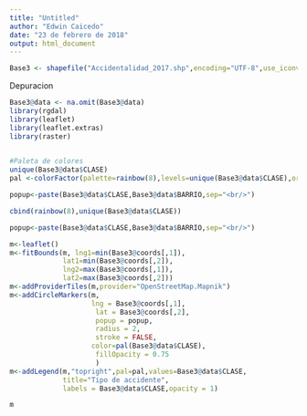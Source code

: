 ```yaml
---
title: "Untitled"
author: "Edwin Caicedo"
date: "23 de febrero de 2018"
output: html_document
---
```


```r
Base3 <- shapefile("Accidentalidad_2017.shp",encoding="UTF-8",use_iconv=TRUE)
```

Depuracion
```r
Base3@data <- na.omit(Base3@data)
library(rgdal)
library(leaflet)
library(leaflet.extras)
library(raster)
  
```

```r
#Paleta de colores
unique(Base3@data$CLASE)
pal <-colorFactor(palette=rainbow(8),levels=unique(Base3@data$CLASE),ordered=F)

popup<-paste(Base3@data$CLASE,Base3@data$BARRIO,sep="<br/>")

cbind(rainbow(8),unique(Base3@data$CLASE))

popup<-paste(Base3@data$CLASE,Base3@data$BARRIO,sep="<br/>")

m<-leaflet()
m<-fitBounds(m, lng1=min(Base3@coords[,1]), 
             lat1=min(Base3@coords[,2]), 
             lng2=max(Base3@coords[,1]),
             lat2=max(Base3@coords[,2]))
m<-addProviderTiles(m,provider="OpenStreetMap.Mapnik")
m<-addCircleMarkers(m,
                    lng = Base3@coords[,1],
                     lat = Base3@coords[,2],
                     popup = popup, 
                     radius = 2, 
                     stroke = FALSE,
                    color=pal(Base3@data$CLASE),
                     fillOpacity = 0.75
                     )
m<-addLegend(m,"topright",pal=pal,values=Base3@data$CLASE, 
             title="Tipo de accidente",
             labels = Base3@data$CLASE,opacity = 1)

m
```
